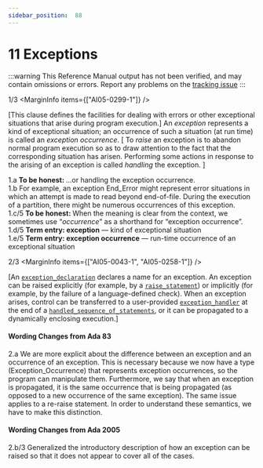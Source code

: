 ```yaml
---
sidebar_position:  88
---
```


# 11 Exceptions

:::warning
This Reference Manual output has not been verified,
and may contain omissions or errors.
Report any problems on the [tracking issue](https://github.com/ada-lang-io/ada-lang-io/issues/20)
:::


<MarginText>1/3</MarginText>
<MarginInfo items={["AI05-0299-1"]} />
<p>[This clause defines the facilities for dealing with errors or other exceptional situations that arise during program execution.] An <em>exception</em> represents a kind of exceptional situation; an occurrence of such a situation (at run time) is called an <em>exception occurrence</em>. [ To <em>raise</em> an exception is to abandon normal program execution so as to draw attention to the fact that the corresponding situation has arisen. Performing some actions in response to the arising of an exception is called <em>handling</em> the exception. ]<br /></p>

<AnnotatedOnly>
<MarginText>1.a</MarginText>
<Admonition type="aarm" aarm="note">
<strong>To be honest: </strong>...or handling the exception occurrence. <br /></Admonition>
</AnnotatedOnly>

<AnnotatedOnly>
<MarginText>1.b</MarginText>
<Admonition type="aarm" aarm="ramification">
<strong></strong>For example, an exception End_Error might represent error situations in which an attempt is made to read beyond end-of-file. During the execution of a partition, there might be numerous occurrences of this exception. <br /></Admonition>
</AnnotatedOnly>

<AnnotatedOnly>
<MarginText>1.c/5</MarginText>
<MarginInfo items={["AI12-0426-1"]} />
<Admonition type="aarm" aarm="note">
<strong>To be honest: </strong>When the meaning is clear from the context, we sometimes use &ldquo;<em>occurrence</em>&rdquo; as a shorthand  for &ldquo;exception occurrence&rdquo;. <br /></Admonition>
</AnnotatedOnly>

<AnnotatedOnly>
<MarginText>1.d/5</MarginText>
<Admonition type="aarm" aarm="note">
<strong>Term entry: </strong><strong>exception</strong> &mdash; kind of exceptional situation<br /></Admonition>
</AnnotatedOnly>

<AnnotatedOnly>
<MarginText>1.e/5</MarginText>
<Admonition type="aarm" aarm="note">
<strong>Term entry: </strong><strong>exception occurrence</strong> &mdash; run-time occurrence of an exceptional situation<br /></Admonition>
</AnnotatedOnly>

<MarginText>2/3</MarginText>
<MarginInfo items={["AI05-0043-1", "AI05-0258-1"]} />
<p>[An <code><a href="../AA-11/AA-11.1#S0303">exception_declaration</a></code> declares a name for an exception. An exception can be raised explicitly (for example, by a <code><a href="../AA-11/AA-11.3#S0308">raise_statement</a></code>) or implicitly (for example, by the failure of a language-defined check). When an exception arises, control can be transferred to a user-provided <code><a href="../AA-11/AA-11.2#S0305">exception_handler</a></code> at the end of a <code><a href="../AA-11/AA-11.2#S0304">handled_sequence_of_statements</a></code>, or it can be propagated to a dynamically enclosing execution.] <br /></p>

<AnnotatedOnly>

#### Wording Changes from Ada 83

</AnnotatedOnly>
<AnnotatedOnly>
<MarginText>2.a</MarginText>
<Admonition type="aarm" aarm="note">
We are more explicit about the difference between an exception and an occurrence of an exception. This is necessary because we now have a type (Exception_Occurrence) that represents exception occurrences, so the program can manipulate them. Furthermore, we say that when an exception is propagated, it is the same occurrence that is being propagated (as opposed to a new occurrence of the same exception). The same issue applies to a re-raise statement. In order to understand these semantics, we have to make this distinction. <br /></Admonition>
</AnnotatedOnly>

<AnnotatedOnly>

#### Wording Changes from Ada 2005

</AnnotatedOnly>
<AnnotatedOnly>
<MarginText>2.b/3</MarginText>
<MarginInfo items={["AI05-0043-1"]} />
<Admonition type="aarm" aarm="correction">
<strong></strong> Generalized the introductory description of how an exception can be raised so that it does not appear to cover all of the cases. <br /></Admonition>
</AnnotatedOnly>

